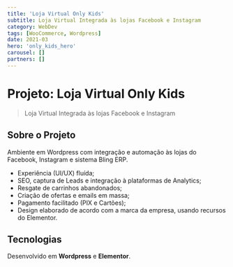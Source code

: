 ```yaml
---
title: 'Loja Virtual Only Kids'
subtitle: Loja Virtual Integrada às lojas Facebook e Instagram
category: WebDev
tags: [WooCommerce, Wordpress]
date: 2021-03
hero: 'only_kids_hero'
carousel: []
partners: []
---
```


# Projeto: Loja Virtual Only Kids

> Loja Virtual Integrada às lojas Facebook e Instagram

## Sobre o Projeto

Ambiente em Wordpress com integração e automação às lojas do Facebook, Instagram e sistema Bling ERP.

- Experiência (UI/UX) fluída;
- SEO, captura de Leads e integração à plataformas de Analytics;
- Resgate de carrinhos abandonados;
- Criação de ofertas e emails em massa;
- Pagamento facilitado (PIX e Cartões);
- Design elaborado de acordo com a marca da empresa, usando recursos do Elementor.

## Tecnologias

Desenvolvido em **Wordpress** e **Elementor**.